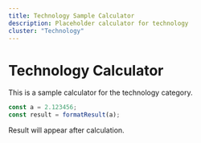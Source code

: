 ```yaml
---
title: Technology Sample Calculator
description: Placeholder calculator for technology
cluster: "Technology"
---
```



# Technology Calculator

This is a sample calculator for the technology category.

```js
const a = 2.123456;
const result = formatResult(a);
```

Result will appear after calculation.
